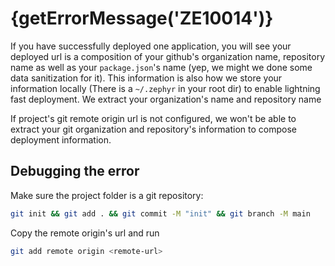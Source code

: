 
# {getErrorMessage('ZE10014')}

<ErrorInfo code="ZE10014" terminal />

If you have successfully deployed one application, you will see your deployed url is a composition of your github's organization name, repository name as well as your `package.json`'s name (yep, we might we done some data sanitization for it). This information is also how we store your information locally (There is a `~/.zephyr` in your root dir) to enable lightning fast deployment. We extract your organization's name and repository name

If project's git remote origin url is not configured, we won't be able to extract your git organization and repository's information to compose deployment information.

## Debugging the error

Make sure the project folder is a git repository:

```bash
git init && git add . && git commit -M "init" && git branch -M main
```

Copy the remote origin's url and run

```bash
git add remote origin <remote-url>
```
